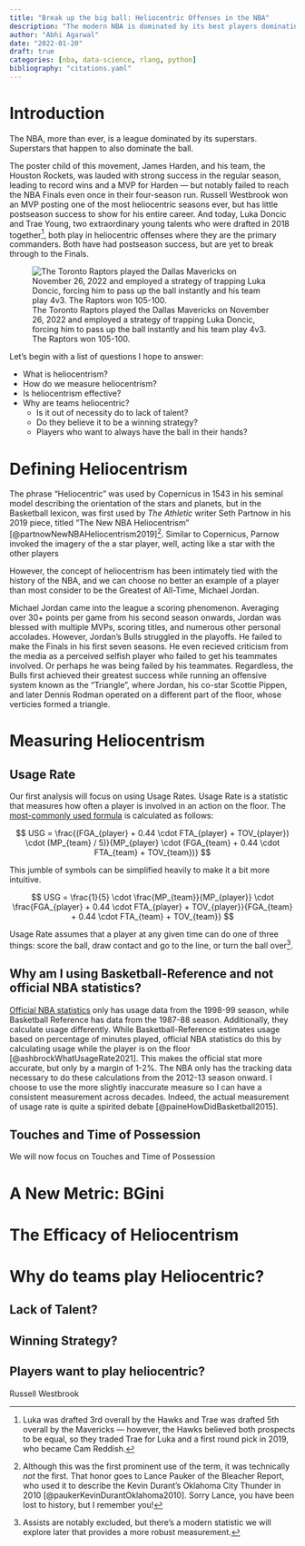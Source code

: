 ```yaml
---
title: "Break up the big ball: Heliocentric Offenses in the NBA"
description: "The modern NBA is dominated by its best players dominating the ball. I investigate whether this strategy is conducive to winning games and postseason success."
author: "Abhi Agarwal"
date: "2022-01-20"
draft: true
categories: [nba, data-science, rlang, python]
bibliography: "citations.yaml"
---
```


# Introduction

The NBA, more than ever, is a league dominated by its superstars. Superstars that happen to also dominate the ball.

The poster child of this movement, James Harden, and his team, the Houston Rockets, was lauded with strong success in the regular season, leading to record wins and a MVP for Harden — but notably failed to reach the NBA Finals even once in their four-season run. Russell Westbrook won an MVP posting one of the most heliocentric seasons ever, but has little postseason success to show for his entire career. And today, Luka Doncic and Trae Young, two extraordinary young talents who were drafted in 2018 together^[Luka was drafted 3rd overall by the Hawks and Trae was drafted 5th overall by the Mavericks — however, the Hawks believed both prospects to be equal, so they traded Trae for Luka and a first round pick in 2019, who became Cam Reddish.], both play in heliocentric offenses where they are the primary commanders. Both have had postseason success, but are yet to break through to the Finals. 

![The Toronto Raptors played the Dallas Mavericks on November 26, 2022 and employed a strategy of trapping Luka Doncic, forcing him to pass up the ball instantly and his team play 4v3. The Raptors won 105-100.](raptors_trap_luka.jpg){.preview-image}

Let's begin with a list of questions I hope to answer:

* What is heliocentrism?
* How do we measure heliocentrism?
* Is heliocentrism effective?
* Why are teams heliocentric?
    * Is it out of necessity do to lack of talent?
    * Do they believe it to be a winning strategy?
    * Players who want to always have the ball in their hands?

# Defining Heliocentrism

The phrase "Heliocentric" was used by Copernicus in 1543 in his seminal model describing the orientation of the stars and planets, but in the Basketball lexicon, was first used by *The Athletic* writer Seth Partnow in his 2019 piece, titled "The New NBA Heliocentrism" [@partnowNewNBAHeliocentrism2019]^[Although this was the first prominent use of the term, it was technically *not* the first. That honor goes to Lance Pauker of the Bleacher Report, who used it to describe the Kevin Durant's Oklahoma City Thunder in 2010 [@paukerKevinDurantOklahoma2010]. Sorry Lance, you have been lost to history, but I remember you!]. Similar to Copernicus, Parnow invoked the imagery of the a star player, well, acting like a star with the other players 
 
However, the concept of heliocentrism has been intimately tied with the history of the NBA, and we can choose no better an example of a player than most consider to be the Greatest of All-Time, Michael Jordan.

Michael Jordan came into the league a scoring phenomenon. Averaging over 30+ points per game from his second season onwards, Jordan was blessed with multiple MVPs, scoring titles, and numerous other personal accolades. However, Jordan's Bulls struggled in the playoffs. He failed to make the Finals in his first seven seasons. He even recieved criticism from the media as a perceived selfish player who failed to get his teammates involved. Or perhaps he was being failed by his teammates. Regardless, the Bulls first achieved their greatest success while running an offensive system known as the "Triangle", where Jordan, his co-star Scottie Pippen, and later Dennis Rodman operated on a different part of the floor, whose verticies formed a triangle. 

# Measuring Heliocentrism

## Usage Rate

Our first analysis will focus on using Usage Rates. Usage Rate is a statistic that measures how often a player is involved in an action on the floor. The [most-commonly used formula](https://www.basketball-reference.com/about/glossary.html) is calculated as follows:

$$
USG = \frac{(FGA_{player} + 0.44 \cdot FTA_{player} + TOV_{player}) \cdot (MP_{team} / 5)}{MP_{player} \cdot (FGA_{team} + 0.44 \cdot FTA_{team} + TOV_{team})}
$$

This jumble of symbols can be simplified heavily to make it a bit more intuitive. 

$$
USG = \frac{1}{5} \cdot \frac{MP_{team}}{MP_{player}} \cdot \frac{FGA_{player} + 0.44 \cdot FTA_{player} + TOV_{player}}{FGA_{team} + 0.44 \cdot FTA_{team} + TOV_{team}}
$$

Usage Rate assumes that a player at any given time can do one of three things: score the ball, draw contact and go to the line, or turn the ball over^[Assists are notably excluded, but there's a modern statistic we will explore later that provides a more robust measurement.].

::: {.callout-note collapse="true"}
## Why am I using Basketball-Reference and not official NBA statistics?
[Official NBA statistics](https://stats.nba.com) only has usage data from the 1998-99 season, while Basketball Reference has data from the 1987-88 season. Additionally, they calculate usage differently. While Basketball-Reference estimates  usage based on percentage of minutes played, official NBA statistics do this by calculating usage while the player is on the floor [@ashbrockWhatUsageRate2021]. This makes the official stat more accurate, but only by a margin of 1-2%. The NBA only has the tracking data necessary to do these calculations from the 2012-13 season onward. I choose to use the more slightly inaccurate measure so I can have a consistent measurement across decades. Indeed, the actual measurement of usage rate is quite a spirited debate [@paineHowDidBasketball2015].
:::

## Touches and Time of Possession
We will now focus on Touches and Time of Possession

# A New Metric: BGini

# The Efficacy of Heliocentrism

# Why do teams play Heliocentric? 

## Lack of Talent?

## Winning Strategy?

## Players want to play heliocentric?

Russell Westbrook